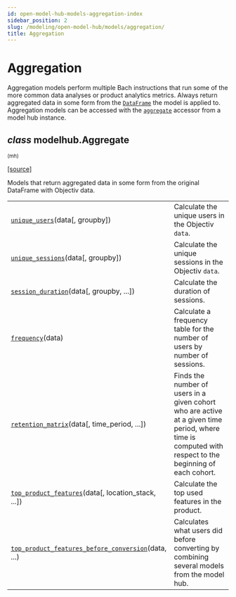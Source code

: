 ```yaml
---
id: open-model-hub-models-aggregation-index
sidebar_position: 2
slug: /modeling/open-model-hub/models/aggregation/
title: Aggregation
---
```


# Aggregation

Aggregation models perform multiple Bach instructions that run some of the more common data analyses or
product analytics metrics. Always return aggregated data in some form from the
[`DataFrame`](/modeling/bach/api-reference/DataFrame/bach.DataFrame.mdx) the model is applied to. Aggregation models can be accessed with the
[`aggregate`](/modeling/open-model-hub/api-reference/ModelHub/modelhub.ModelHub.aggregate.mdx) accessor from a model hub instance.

<div className="class">

## <span className="type-annotation"><em>class</em></span> <span className="additional-name">modelhub.</span><span className="name">Aggregate</span>

<small className="parameter-list">(<span className="parameter" id="mh">mh</span>)</small>


&#8203;<span className="view-source">[[source]](https://github.com/objectiv/objectiv-analytics/blob/mainon3.8/site-packages/modelhub/aggregate.py)</span>

<div className="content">

Models that return aggregated data in some form from the original DataFrame with Objectiv data.


</div>


</div>

<div className="table-autosummary">

|                                                   |                                                                                                                                                                                                                        |
| ------------------------------------------------- | --------------------------------------------------------------------------------------------------------------------------------------------------------------------------------------------------------------------- |
| [`unique_users`](/modeling/open-model-hub/models/aggregation/modelhub.Aggregate.unique_users.mdx)(data[, groupby])                     | Calculate the unique users in the Objectiv `data`.                                                                                                                                                                       |
| [`unique_sessions`](/modeling/open-model-hub/models/aggregation/modelhub.Aggregate.unique_sessions.mdx)(data[, groupby])                  | Calculate the unique sessions in the Objectiv `data`.                                                                                                                                                                    |
| [`session_duration`](/modeling/open-model-hub/models/aggregation/modelhub.Aggregate.session_duration.mdx)(data[, groupby, ...])            | Calculate the duration of sessions.                                                                                                                                                                                    |
| [`frequency`](/modeling/open-model-hub/models/aggregation/modelhub.Aggregate.frequency.mdx)(data)                                   | Calculate a frequency table for the number of users by number of sessions.                                                                                                                                             |
| [`retention_matrix`](/modeling/open-model-hub/models/aggregation/modelhub.Aggregate.retention_matrix.mdx)(data[, time_period, ...])        | Finds the number of users in a given cohort who are active at a given time period, where time is computed with respect to the beginning of each cohort.                                                                |
| [`top_product_features`](/modeling/open-model-hub/models/aggregation/modelhub.Aggregate.top_product_features.mdx)(data[, location_stack, ...]) | Calculate the top used features in the product.                                                                                                                                                                        |
| [`top_product_features_before_conversion`](/modeling/open-model-hub/models/aggregation/modelhub.Aggregate.top_product_features_before_conversion.mdx)(data, ...) | Calculates what users did before converting by combining several models from the model hub.                                                                                                                            |


</div>
